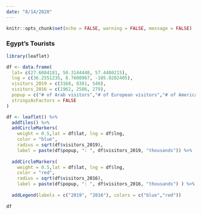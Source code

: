 ```yaml
---
date: "8/14/2020"
---
```


```r
knitr::opts_chunk$set(echo = FALSE, warning = FALSE, message = FALSE)
```

### Egypt's Tourists

```r
library(leaflet)

df <- data.frame(
  lat= c(27.6084181, 50.3144448, 57.4480215),
  lng = c(36.2551235, 8.7608967, -105.0202405),
  visitors_2019 = c(3168, 8381, 548),
  visitors_2016 = c(1962, 2586, 279),
  popup = c("# of Arab visitors","# of European visitors","# of American visitors"),
  stringsAsFactors = FALSE
)

df <- leaflet() %>%
  addTiles() %>%
  addCircleMarkers(
    weight = 0.5,lat = df$lat, lng = df$lng, 
    color = "blue", 
    radius = sqrt(df$visitors_2019), 
    label = paste(df$popup, ": ", df$visitors_2019, "thousands")) %>%
  
  addCircleMarkers(
    weight = 0.5,lat = df$lat, lng = df$lng, 
    color = "red", 
    radius = sqrt(df$visitors_2016), 
    label = paste(df$popup, ": ", df$visitors_2016, "thousands") ) %>%
  
  addLegend(labels = c("2019", "2016"), colors = c("blue","red"))
  
df
```


